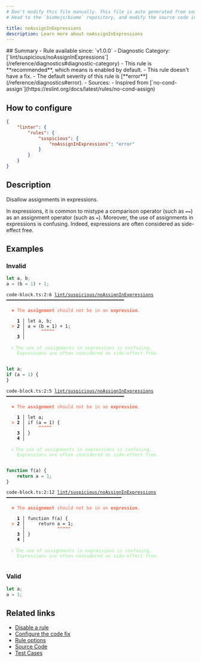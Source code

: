 ```yaml
---
# Don't modify this file manually. This file is auto generated from source, and you will lose your changes next time the website is built.
# Head to the `biomejs/biome` repository, and modify the source code in there.

title: noAssignInExpressions
description: Learn more about noAssignInExpressions
---
```


<Tabs>
<TabItem label="JavaScript (and super languages)" icon="seti:javascript">
## Summary
- Rule available since: `v1.0.0`
- Diagnostic Category: [`lint/suspicious/noAssignInExpressions`](/reference/diagnostics#diagnostic-category)
- This rule is **recommended**, which means is enabled by default.
- This rule doesn't have a fix.
- The default severity of this rule is [**error**](/reference/diagnostics#error).
- Sources: 
  - Inspired from [`no-cond-assign`](https://eslint.org/docs/latest/rules/no-cond-assign)

## How to configure
```json title="biome.json"
{
	"linter": {
		"rules": {
			"suspicious": {
				"noAssignInExpressions": "error"
			}
		}
	}
}

```
## Description
Disallow assignments in expressions.

In expressions, it is common to mistype a comparison operator (such as `==`) as an assignment operator (such as `=`).
Moreover, the use of assignments in expressions is confusing.
Indeed, expressions are often considered as side-effect free.

## Examples

### Invalid

```ts
let a, b;
a = (b = 1) + 1;
```

<pre class="language-text"><code class="language-text">code-block.ts:2:6 <a href="https://biomejs.dev/linter/rules/no-assign-in-expressions">lint/suspicious/noAssignInExpressions</a> ━━━━━━━━━━━━━━━━━━━━━━━━━━━━━━━━━━━━━━━━━━━━<br /><br />  <strong><span style="color: Tomato;">✖</span></strong> <span style="color: Tomato;">The </span><span style="color: Tomato;"><strong>assignment</strong></span><span style="color: Tomato;"> should not be in an </span><span style="color: Tomato;"><strong>expression</strong></span><span style="color: Tomato;">.</span><br />  <br />    <strong>1 │ </strong>let a, b;<br />  <strong><span style="color: Tomato;">&gt;</span></strong> <strong>2 │ </strong>a = (b = 1) + 1;<br />   <strong>   │ </strong>     <strong><span style="color: Tomato;">^</span></strong><strong><span style="color: Tomato;">^</span></strong><strong><span style="color: Tomato;">^</span></strong><strong><span style="color: Tomato;">^</span></strong><strong><span style="color: Tomato;">^</span></strong><br />    <strong>3 │ </strong><br />  <br />  <strong><span style="color: lightgreen;">ℹ</span></strong> <span style="color: lightgreen;">The use of assignments in expressions is confusing.<br /></span>    <span style="color: lightgreen;">Expressions are often considered as side-effect free.</span><br />  <br /></code></pre>

```ts
let a;
if (a = 1) {
}
```

<pre class="language-text"><code class="language-text">code-block.ts:2:5 <a href="https://biomejs.dev/linter/rules/no-assign-in-expressions">lint/suspicious/noAssignInExpressions</a> ━━━━━━━━━━━━━━━━━━━━━━━━━━━━━━━━━━━━━━━━━━━━<br /><br />  <strong><span style="color: Tomato;">✖</span></strong> <span style="color: Tomato;">The </span><span style="color: Tomato;"><strong>assignment</strong></span><span style="color: Tomato;"> should not be in an </span><span style="color: Tomato;"><strong>expression</strong></span><span style="color: Tomato;">.</span><br />  <br />    <strong>1 │ </strong>let a;<br />  <strong><span style="color: Tomato;">&gt;</span></strong> <strong>2 │ </strong>if (a = 1) &#123;<br />   <strong>   │ </strong>    <strong><span style="color: Tomato;">^</span></strong><strong><span style="color: Tomato;">^</span></strong><strong><span style="color: Tomato;">^</span></strong><strong><span style="color: Tomato;">^</span></strong><strong><span style="color: Tomato;">^</span></strong><br />    <strong>3 │ </strong>&#125;<br />    <strong>4 │ </strong><br />  <br />  <strong><span style="color: lightgreen;">ℹ</span></strong> <span style="color: lightgreen;">The use of assignments in expressions is confusing.<br /></span>    <span style="color: lightgreen;">Expressions are often considered as side-effect free.</span><br />  <br /></code></pre>

```ts
function f(a) {
    return a = 1;
}
```

<pre class="language-text"><code class="language-text">code-block.ts:2:12 <a href="https://biomejs.dev/linter/rules/no-assign-in-expressions">lint/suspicious/noAssignInExpressions</a> ━━━━━━━━━━━━━━━━━━━━━━━━━━━━━━━━━━━━━━━━━━━<br /><br />  <strong><span style="color: Tomato;">✖</span></strong> <span style="color: Tomato;">The </span><span style="color: Tomato;"><strong>assignment</strong></span><span style="color: Tomato;"> should not be in an </span><span style="color: Tomato;"><strong>expression</strong></span><span style="color: Tomato;">.</span><br />  <br />    <strong>1 │ </strong>function f(a) &#123;<br />  <strong><span style="color: Tomato;">&gt;</span></strong> <strong>2 │ </strong>    return a = 1;<br />   <strong>   │ </strong>           <strong><span style="color: Tomato;">^</span></strong><strong><span style="color: Tomato;">^</span></strong><strong><span style="color: Tomato;">^</span></strong><strong><span style="color: Tomato;">^</span></strong><strong><span style="color: Tomato;">^</span></strong><br />    <strong>3 │ </strong>&#125;<br />    <strong>4 │ </strong><br />  <br />  <strong><span style="color: lightgreen;">ℹ</span></strong> <span style="color: lightgreen;">The use of assignments in expressions is confusing.<br /></span>    <span style="color: lightgreen;">Expressions are often considered as side-effect free.</span><br />  <br /></code></pre>

### Valid

```ts
let a;
a = 1;
```

## Related links

- [Disable a rule](/linter/#disable-a-rule)
- [Configure the code fix](/linter#configure-the-code-fix)
- [Rule options](/linter/#rule-options)
- [Source Code](https://github.com/biomejs/biome/blob/main/crates/biome_js_analyze/src/lint/suspicious/no_assign_in_expressions.rs)
- [Test Cases](https://github.com/biomejs/biome/blob/main/crates/biome_js_analyze/tests/specs/suspicious/noAssignInExpressions)

</TabItem>
</Tabs>

